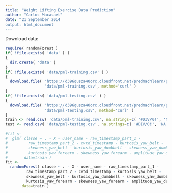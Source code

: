```yaml
---
title: "Weight Lifting Exercise Data Prediction"
author: "Carlos Macasaet"
date: "21 September 2014
output: html_document
---
```


Download data:

```r
require( randomForest )
if( !file.exists( 'data' ) )
{
  dir.create( 'data' )
}
if( !file.exists( 'data/pml-training.csv' ) )
{
  download.file( 'https://d396qusza40orc.cloudfront.net/predmachlearn/pml-training.csv',
                 'data/pml-training.csv', method='curl' )
}
if( !file.exists( 'data/pml-testing.csv' ) )
{
  download.file( 'https://d396qusza40orc.cloudfront.net/predmachlearn/pml-testing.csv',
                 'data/pml-testing.csv', method='curl' )
}
train <- read.csv( 'data/pml-training.csv', na.strings=c( '#DIV/0!', 'NA' ) )
test <- read.csv( 'data/pml-testing.csv', na.strings=c( '#DIV/0!', 'NA' ) )

#fit <-
#  glm( classe ~ . - X - user_name - raw_timestamp_part_1 -
#         raw_timestamp_part_2 - cvtd_timestamp - kurtosis_yaw_belt -
#         skewness_yaw_belt - kurtosis_yaw_dumbbell - skewness_yaw_dumbbell -
#         kurtosis_yaw_forearm - skewness_yaw_forearm - amplitude_yaw_dumbbell,
#       data=train )
fit <-
  randomForest( classe ~ . - X - user_name - raw_timestamp_part_1 -
         raw_timestamp_part_2 - cvtd_timestamp - kurtosis_yaw_belt -
         skewness_yaw_belt - kurtosis_yaw_dumbbell - skewness_yaw_dumbbell -
         kurtosis_yaw_forearm - skewness_yaw_forearm - amplitude_yaw_dumbbell,
       data=train )
```
